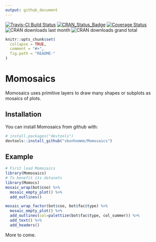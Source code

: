 ```yaml
---
output: github_document
---
```

[![Travis-CI Build Status](https://travis-ci.org/vbonhomme/Momosaics.svg?branch=master)](https://travis-ci.org/vbonhomme/Momosaics)
[![CRAN\_Status\_Badge](http://www.r-pkg.org/badges/version/Momosaics)](http://cran.r-project.org/package=Momosaics)
[![Coverage Status](https://img.shields.io/codecov/c/github/vbonhomme/Momosaics/master.svg)](https://codecov.io/github/vbonhomme/Momosaics?branch=master)
![CRAN downloads last month](http://cranlogs.r-pkg.org/badges/Momosaics) ![CRAN downloads grand total](http://cranlogs.r-pkg.org/badges/grand-total/Momosaics)

<!-- README.md is generated from README.Rmd. Please edit that file -->

```r
knitr::opts_chunk$set(
  collapse = TRUE,
  comment = "#>",
  fig.path = "README-"
)
```

# Momosaics

Momosaics uses primitive layers to draw many shapes or subplots as mosaics of plots.

## Installation

You can install Momosaics from github with:

```r
# install.packages("devtools")
devtools::install_github("vbonhomme/Momosaics")
```

## Example
```r
# First load Momosaics
library(Momosaics)
# To benefit its datasets
library(Momocs)
mosaic_wrap(bot$coo) %>% 
  mosaic_empty_plot() %>% 
  add_outlines()

```
```r
mosaic_wrap_factor(bot$coo, bot$fac$type) %>% 
  mosaic_empty_plot() %>% 
  add_outlines(col=palettize(bot$fac$type, col_summer)) %>% 
  add_text() %>% 
  add_headers()
```

More to come.

